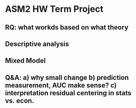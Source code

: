 # ASM2 HW Term Project 

## RQ: what workds based on what theory

## Descriptive analysis 

## Mixed Model 

## Q&A: a) why small change b) prediction measurement, AUC make sense? c) interpretation residual centering in stats vs. econ. 
 